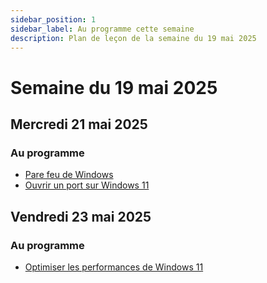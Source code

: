 ```yaml
---
sidebar_position: 1
sidebar_label: Au programme cette semaine
description: Plan de leçon de la semaine du 19 mai 2025
---
```


# Semaine du 19 mai 2025

## Mercredi 21 mai 2025

### Au programme

- [Pare feu de Windows](./Exercices/parefeu.mdx)
- [Ouvrir un port sur Windows 11](./Exercices/serveur_web.mdx)

## Vendredi 23 mai 2025

### Au programme

- [Optimiser les performances de Windows 11](./Exercices/performance_windows.mdx)

